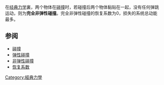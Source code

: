 在[[经典力学|经典力学]]裏，两个物体在[[碰撞|碰撞]]时，若碰撞后两个物体黏贴在一起，没有任何弹跳运动，则为'''完全非弹性碰撞'''。完全非弹性碰撞的恢复系数为0，损失的系统总动能最多。

==参阅==
* [[碰撞|碰撞]]
* [[弹性碰撞|弹性碰撞]]
* [[非弹性碰撞|非弹性碰撞]]
* [[恢复系数|恢复系数]]

{{物理學小作品}}
[[Category:經典力學|Category:經典力學]]